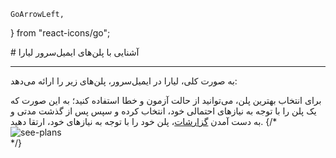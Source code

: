     GoArrowLeft,
} from "react-icons/go";


<Layout>
<Head>
<title>مستندات پلن‌های ایمیل سرور - لیارا</title>
</Head>
# آشنایی با پلن‌های ایمیل‌سرور لیارا
<hr className="mb-2" />

به صورت کلی، لیارا در ایمیل‌سرور، پلن‌های زیر را ارائه می‌دهد:
<Table  headers={ ["نام پلن", "تعداد ارسال روزانه", "تعداد ارسال ماهانه", "تعداد دریافت ایمیل", "تعداد نشانی قابل ایجاد", "تعداد فوروارد به ازای هر نشانی", "نگه‌داری آخرین ایمیل‌ها"]}
 data={ [
  ["M1", "۱۰", "۱۰۰", "بی‌نهایت", "۱", "۱", "۵۰"],
  ["M2", "۵۰۰", "۵,۰۰۰", "بی‌نهایت", "۲", "۲", "۲,۵۰۰"],
  ["M3", "۱,۰۰۰", "۱۰,۰۰۰", "بی‌نهایت", "۴", "۴", "۵,۰۰۰"],
  ["M4", "۲,۰۰۰", "۲۰,۰۰۰", "بی‌نهایت", "۸", "۸", "۱۰,۰۰۰"],
  ["M5", "۴,۰۰۰", "۴۰,۰۰۰", "بی‌نهایت", "۱۶", "۱۶", "۲۰,۰۰۰"],
  ["M6", "۸,۰۰۰", "۸۰,۰۰۰", "بی‌نهایت", "۳۲", "۳۲", "۴۰,۰۰۰"],
  ["M7", "۱۶,۰۰۰", "۱۶۰,۰۰۰", "بی‌نهایت", "۶۴", "۶۴", "۸۰,۰۰۰"],
  ["M7", "۳۲,۰۰۰", "۳۲۰,۰۰۰", "بی‌نهایت", "۱۲۸", "۱۲۸", "۱۶۰,۰۰۰"],
]} />

<Section id="best-plan" title="انتخاب پلن مناسب" />
برای انتخاب بهترین پلن، می‌توانید از حالت آزمون و خطا استفاده کنید؛ به این صورت که یک پلن را با توجه به نیازهای احتمالی خود، انتخاب کرده و 
سپس پس از گذشت مدتی و به دست آمدن <a href="/email-server/details/observations" className="text-[#2196f3] ">گزارشات</a>، پلن خود را با توجه به نیازهای خود، ارتقا دهید.
{/* 
<div className="h-4" />
<img src="https://files.liara.ir/liara/docs/email-server-plan.png" alt="see-plans"/>
<div className="h-4" /> */}

</Layout>
